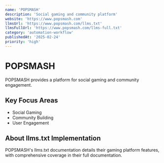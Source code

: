 ```yaml
---
name: 'POPSMASH'
description: 'Social gaming and community platform'
website: 'https://www.popsmash.com'
llmsUrl: 'https://www.popsmash.com/llms.txt'
llmsFullUrl: 'https://www.popsmash.com/llms-full.txt'
category: 'automation-workflow'
publishedAt: '2025-02-24'
priority: 'high'
---
```


# POPSMASH

POPSMASH provides a platform for social gaming and community engagement.

## Key Focus Areas

- Social Gaming
- Community Building
- User Engagement

## About llms.txt Implementation

POPSMASH's llms.txt documentation details their gaming platform features, with comprehensive coverage in their full documentation.
